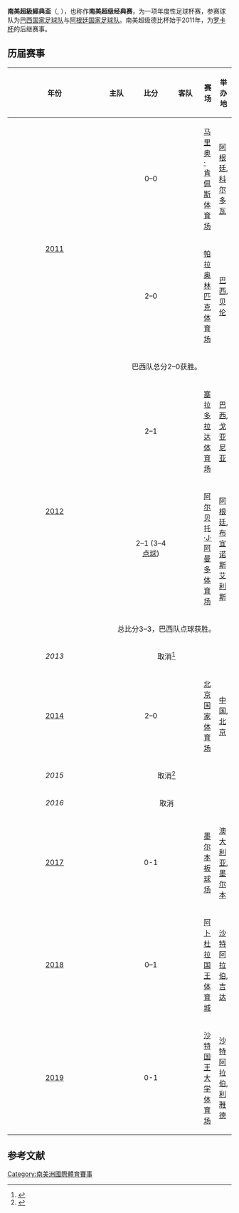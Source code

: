 '''南美超級經典盃'''（{{lang-pt|Superclássico das Américas}}, {{lang-es|Superclásico de las Américas}}），也称作'''南美超级经典赛'''，为一项年度性足球杯赛，参赛球队为[[巴西国家足球队|巴西国家足球队]]与[[阿根廷国家足球队|阿根廷国家足球队]]。南美超级德比杯始于2011年，为[[罗卡杯|罗卡杯]]的后继赛事。

==历届赛事==
{|class="wikitable"
|-
!width=5%|年份
!width=15%|主队
!width=20%|比分
!width=15%|客队
!width=25%|赛场
!width=20%|举办地
|-
|rowspan=3 align=center|[[2011年南美超级德比杯|2011]]
|align=right|{{fb-rt|ARG}}
|align=center|0–0
|{{fb|BRA}}
|[[马里奥·肯佩斯体育场|马里奥·肯佩斯体育场]]
|[[阿根廷|阿根廷]], [[科尔多瓦_(阿根廷)|科尔多瓦]]
|-
|align=right|'''{{fb-rt|BRA}}'''
|align=center|2–0
|{{fb|ARG}}
|[[帕拉奥林匹克体育场|帕拉奥林匹克体育场]]
|[[巴西|巴西]], [[贝伦_(巴西)|贝伦]]
|-
|colspan=5 align=center|巴西队总分2–0获胜。
|-
|rowspan=3 align=center|[[2012年南美超级德比杯|2012]]
|align=right|'''{{fb-rt|BRA}}'''
|align=center|2–1
|{{fb|ARG}}
|[[塞拉多拉达体育场|塞拉多拉达体育场]]
|[[巴西|巴西]], [[戈亚尼亚|戈亚尼亚]]
|-
|align=right|{{fb-rt|ARG}}
|align=center|2–1 (3–4[[点球|点球]])
|'''{{fb|BRA}}'''
|[[阿尔贝托·J·阿曼多体育场|阿尔贝托·J·阿曼多体育场]]
|[[阿根廷|阿根廷]], [[布宜诺斯艾利斯|布宜诺斯艾利斯]]
|-
|colspan=5 align=center|总比分3–3，巴西队点球获胜。
|-
|rowspan=1 align=center|''2013''
|colspan=5 align=center|取消<ref>{{cite news|url=http://placar.abril.com.br/materia/superclassico-das-americas-e-vetado-para-2013-e-so-volta-no-proximo-ano|title=Superclássico das Américas é vetado para 2013 e só volta no próximo ano|date=9 August 2013|accessdate=9 August 2013|publisher=Placar|language=pt|deadurl=yes|archiveurl=https://web.archive.org/web/20150621062316/http://placar.abril.com.br/materia/superclassico-das-americas-e-vetado-para-2013-e-so-volta-no-proximo-ano|archivedate=2015年6月21日}}</ref>
|-
|rowspan=1 align=center|[[2014年南美超级德比杯|2014]]
|align=right|'''{{fb-rt|BRA}}'''
|align=center|2–0
|{{fb|ARG}}
|[[北京国家体育场|北京国家体育场]]
|[[中国|中国]], [[北京|北京]]
|-
|rowspan=1 align=center|''2015''
|colspan=5 align=center|取消<ref>{{cite news|url=http://esportes.terra.com.br/argentina/superclassico-das-americas-e-cancelado-organizadores-estao-presos,609760b14ed81d311e5d31fc7ded476cycvrRCRD.html|title=Com organizadores presos, Brasil x Argentina é cancelado|date=16 July 2015|accessdate=11 November 2015|publisher=Terra Esportes|language=pt|deadurl=yes|archiveurl=https://web.archive.org/web/20151117024514/http://esportes.terra.com.br/argentina/superclassico-das-americas-e-cancelado-organizadores-estao-presos,609760b14ed81d311e5d31fc7ded476cycvrRCRD.html|archivedate=2015年11月17日}}</ref>
|-
|rowspan=1 align=center|''2016''
|colspan=5 align=center|取消
|-
|rowspan=1 align=center|[[2017年南美超级德比杯|2017]]
|align=right|{{fb-rt|BRA}}
|align=center|0-1
|'''{{fb|ARG}}'''
|[[墨尔本板球场|墨尔本板球场]]
|[[澳大利亚|澳大利亚]], [[墨尔本|墨尔本]]
|-
|rowspan=1 align=center|[[2018年南美超级德比杯|2018]]
|align=right|{{fb-rt|ARG}}
|align=center|0–1
|'''{{fb|BRA}}'''
|[[阿卜杜拉国王体育城|阿卜杜拉国王体育城]]
|[[沙特阿拉伯|沙特阿拉伯]], [[吉达|吉达]]
|-
|rowspan=1 align=center|[[2019年南美超级德比杯|2019]]
|align=right|{{fb-rt|BRA}}
|align=center|0-1
|'''{{fb|ARG}}'''
|[[沙特国王大学体育场|沙特国王大学体育场]]
|[[沙特阿拉伯|沙特阿拉伯]], [[利雅德|利雅德]]
|}

==参考文献==
{{reflist}}

{{南美洲足球協會賽事}}

[[Category:南美洲國際體育賽事|Category:南美洲國際體育賽事]]